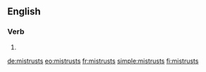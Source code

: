 ==English==

===Verb===
{{head|en|verb form}}

# {{en-third-person singular of|mistrust}}

[[de:mistrusts]]
[[eo:mistrusts]]
[[fr:mistrusts]]
[[simple:mistrusts]]
[[fi:mistrusts]]
